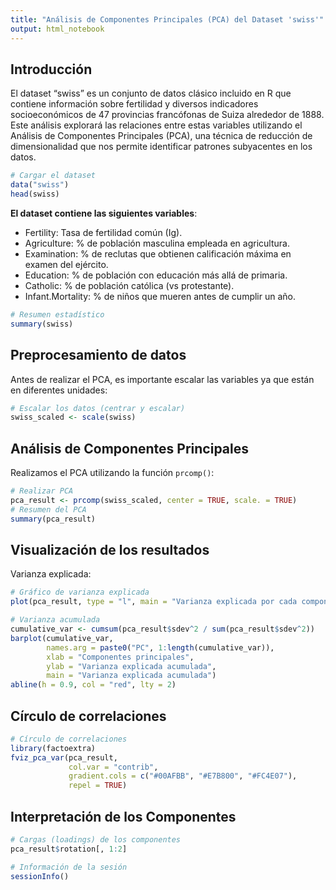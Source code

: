 ```yaml
---
title: "Análisis de Componentes Principales (PCA) del Dataset 'swiss'"
output: html_notebook
---
```


## Introducción

El dataset "swiss" es un conjunto de datos clásico incluido en R que contiene información sobre fertilidad y diversos indicadores socioeconómicos de 47 provincias francófonas de Suiza alrededor de 1888. Este análisis explorará las relaciones entre estas variables utilizando el Análisis de Componentes Principales (PCA), una técnica de reducción de dimensionalidad que nos permite identificar patrones subyacentes en los datos.

```r
# Cargar el dataset
data("swiss")
head(swiss)
```

**El dataset contiene las siguientes variables**:

- Fertility: Tasa de fertilidad común (Ig).
- Agriculture: % de población masculina empleada en agricultura.
- Examination: % de reclutas que obtienen calificación máxima en examen del ejército.
- Education: % de población con educación más allá de primaria.
- Catholic: % de población católica (vs protestante).
- Infant.Mortality: % de niños que mueren antes de cumplir un año.

```r
# Resumen estadístico
summary(swiss)
```

## Preprocesamiento de datos

Antes de realizar el PCA, es importante escalar las variables ya que están en diferentes unidades:

```r
# Escalar los datos (centrar y escalar)
swiss_scaled <- scale(swiss)
```

## Análisis de Componentes Principales

Realizamos el PCA utilizando la función ``prcomp()``:

```r
# Realizar PCA
pca_result <- prcomp(swiss_scaled, center = TRUE, scale. = TRUE)
# Resumen del PCA
summary(pca_result)
```

## Visualización de los resultados

Varianza explicada:

```r
# Gráfico de varianza explicada
plot(pca_result, type = "l", main = "Varianza explicada por cada componente")
```

```r
# Varianza acumulada
cumulative_var <- cumsum(pca_result$sdev^2 / sum(pca_result$sdev^2))
barplot(cumulative_var, 
        names.arg = paste0("PC", 1:length(cumulative_var)),
        xlab = "Componentes principales",
        ylab = "Varianza explicada acumulada",
        main = "Varianza explicada acumulada")
abline(h = 0.9, col = "red", lty = 2)
```

## Círculo de correlaciones

```r
# Círculo de correlaciones
library(factoextra)
fviz_pca_var(pca_result,
             col.var = "contrib",
             gradient.cols = c("#00AFBB", "#E7B800", "#FC4E07"),
             repel = TRUE)
```

## Interpretación de los Componentes

```r
# Cargas (loadings) de los componentes
pca_result$rotation[, 1:2]
```

```r
# Información de la sesión
sessionInfo()
```